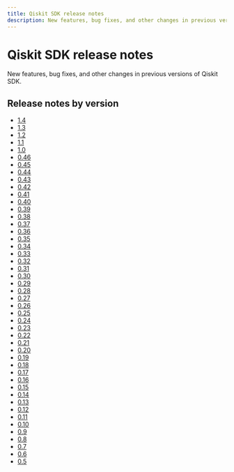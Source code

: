 ```yaml
---
title: Qiskit SDK release notes
description: New features, bug fixes, and other changes in previous versions of Qiskit SDK.
---
```


# Qiskit SDK release notes

New features, bug fixes, and other changes in previous versions of Qiskit SDK.

## Release notes by version

* [1.4](./1.4)
* [1.3](./1.3)
* [1.2](./1.2)
* [1.1](./1.1)
* [1.0](./1.0)
* [0.46](./0.46)
* [0.45](./0.45)
* [0.44](./0.44)
* [0.43](./0.43)
* [0.42](./0.42)
* [0.41](./0.41)
* [0.40](./0.40)
* [0.39](./0.39)
* [0.38](./0.38)
* [0.37](./0.37)
* [0.36](./0.36)
* [0.35](./0.35)
* [0.34](./0.34)
* [0.33](./0.33)
* [0.32](./0.32)
* [0.31](./0.31)
* [0.30](./0.30)
* [0.29](./0.29)
* [0.28](./0.28)
* [0.27](./0.27)
* [0.26](./0.26)
* [0.25](./0.25)
* [0.24](./0.24)
* [0.23](./0.23)
* [0.22](./0.22)
* [0.21](./0.21)
* [0.20](./0.20)
* [0.19](./0.19)
* [0.18](./0.18)
* [0.17](./0.17)
* [0.16](./0.16)
* [0.15](./0.15)
* [0.14](./0.14)
* [0.13](./0.13)
* [0.12](./0.12)
* [0.11](./0.11)
* [0.10](./0.10)
* [0.9](./0.9)
* [0.8](./0.8)
* [0.7](./0.7)
* [0.6](./0.6)
* [0.5](./0.5)
